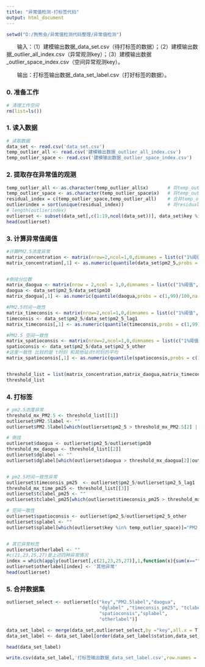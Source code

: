 ```yaml
---
title: "异常值检测-打标签代码"
output: html_document
---
```


```r
setwd("D:/狗熊会/异常值检测代码整理/异常值检测")
```

&emsp;&emsp;输入：（1）建模输出数据_data_set.csv（待打标签的数据）；（2）建模输出数据_outlier_all_index.csv（异常观测key）；（3）建模输出数据_outlier_space_index.csv（空间异常观测key）。

&emsp;&emsp;输出：打标签输出数据_data_set_label.csv（打好标签的数据）。


### 0. 准备工作
```r
# 清理工作空间
rm(list=ls())
```

### 1. 读入数据
```r
# 读取数据
data_set <- read.csv('data_set.csv')
temp_outlier_all <- read.csv('建模输出数据_outlier_all_index.csv')
temp_outlier_space <- read.csv('建模输出数据_outlier_space_index.csv')
```

### 2. 提取存在异常值的观测 
```r
temp_outlier_all <- as.character(temp_outlier_all$x)       # 将temp_outlier_all$x由"factor"类型转为"character"类型
temp_outlier_space <- as.character(temp_outlier_space$x)   # 将temp_outlier_space$x由"factor"类型转为"character"类型
residual_index = c(temp_outlier_space,temp_outlier_all)    # 合并temp_outlier_space和temp_outlier_all
outlierindex = sort(unique(residual_index))                # 将residual_index去重排序，得到outlierindex，即观测是异常值的index
# length(outlierindex)                                      
outlierset <- subset(data_set[,c(1:19,ncol(data_set))], data_set$key %in% outlierindex) # 提取data_set中key在outlierindex中的行，1到19列和最后一列
head(outlierset)
```

### 3. 计算异常值阈值
```r
#计算PM2.5浓度异常
matrix_concentration <- matrix(nrow=2,ncol=1,0,dimnames = list(c("1%阈值","99%阈值"),"数值"))   # 构建一个2*1全0的matrix：行名是"1%阈值","99%阈值"；列名是"数值"
matrix_concentration[,1] <- as.numeric(quantile(data_set$pm2_5,probs = c(1,99)/100,na.rm = T))  # 计算data_set$pm2_5的1%和99%分位数，并填入matrix中


#倒挂分位数
matrix_daogua <- matrix(nrow = 2,ncol = 1,0,dimnames = list(c("1%阈值","99%阈值"),"数值"))      # 构建一个2*1全0的matrix：行名是"1%阈值","99%阈值"；列名是"数值"
daogua <- data_set$pm2_5/data_set$pm10                                                          # 计算data_set$pm2_5/data_set$pm10，得到daogua
matrix_daogua[,1] <- as.numeric(quantile(daogua,probs = c(1,99)/100,na.rm = T))                 # 计算daogua的1%和99%分位数，并填入matrix中

#PM2.5时间一致性
matrix_timeconsis <- matrix(nrow=2,ncol=1,0,dimnames = list(c("1%阈值","99%阈值"),"数值"))      # 构建一个2*1全0的matrix：行名是"1%阈值","99%阈值"；列名是"数值"
timeconsis <- data_set$pm2_5/data_set$pm2_5_lag1                                                # 计算data_set$pm2_5/data_set$pm2_5_lag1，得到timeconsis
matrix_timeconsis[,1] <- as.numeric(quantile(timeconsis,probs = c(1,99)/100,na.rm = T))         # 计算timeconsis的1%和99%分位数，并填入matrix中

#PM2.5 空间一致性
matrix_spatioconsis <- matrix(nrow=2,ncol=1,0,dimnames = list(c("1%阈值","99%阈值"),"数值"))    # 构建一个2*1全0的matrix：行名是"1%阈值","99%阈值"；列名是"数值"
spatioconsis <- data_set$pm2_5/data_set$pm2_5_other                                             # 计算data_set$pm2_5/data_set$pm2_5_other，得到spatioconsis
#这里一致性 比较的是 t时刻 和其他站点t时刻的平均
matrix_spatioconsis[,1] <- as.numeric(quantile(spatioconsis,probs = c(1,99)/100,na.rm = T))     # 计算spatioconsis的1%和99%分位数，并填入matrix中


threshold_list = list(matrix_concentration,matrix_daogua,matrix_timeconsis,matrix_spatioconsis) # 汇总所有threshold
threshold_list
```

### 4. 打标签
```r
# pm2.5浓度异常
threshold_mx_PM2.5 <- threshold_list[[1]]                                                                                             # 提取pm2.5浓度异常threshold
outlierset$PM2.5label <- ""                                                                                                           # outlierset新建空列PM2.5label
outlierset$PM2.5label[which(outlierset$pm2_5 > threshold_mx_PM2.5[2] | outlierset$pm2_5  < threshold_mx_PM2.5[1])] <- "PM2.5异常"     # 若outlierset$pm2_5的值大于99%阈值或小于1%阈值，则PM2.5label设为"PM2.5异常"

# 倒挂
outlierset$daogua <- outlierset$pm2_5/outlierset$pm10                                                                             # outlierset新建一列daogua，值为outlierset$pm2_5/outlierset$pm10
threshold_mx_daogua <- threshold_list[[2]]                                                                                        # 提取倒挂threshold
outlierset$dglabel <- ""                                                                                                          # outlierset新建空列dglabel
outlierset$dglabel[which(outlierset$daogua > threshold_mx_daogua[2]|outlierset$daogua < threshold_mx_daogua[1])] <- "倒挂异常"    # 若outlierset$daogua的值大于99%阈值或小于1%阈值，则dglabel设为"倒挂异常"


# pm2.5时间一致性异常
outlierset$timeconsis_pm25  <- outlierset$pm2_5/outlierset$pm2_5_lag1                                                                                                      # outlierset新建一列timeconsis_pm25，值为outlierset$pm2_5/outlierset$pm2_5_lag1
threshold_mx_time_pm25 <- threshold_list[[3]]                                                                                                                              # 提取pm2.5时间一致性异常threshold
outlierset$tclabel_pm25 <- ""                                                                                                                                              # outlierset新建空列tclabel_pm25
outlierset$tclabel_pm25[which(outlierset$timeconsis_pm25 > threshold_mx_time_pm25[2] | outlierset$timeconsis_pm25 < threshold_mx_time_pm25[1])] <- "PM2.5时间一致性异常"   # 若outlierset$timeconsis_pm25的值大于99%阈值或小于1%阈值，则tclabel_pm25设为"PM2.5时间一致性异常"

# 空间一致性 
outlierset$spatioconsis <- outlierset$pm2_5/outlierset$pm2_5_other                         # outlierset新建一列spatioconsis，值为outlierset$pm2_5/outlierset$pm2_5_other
outlierset$splabel <- ""                                                                   # outlierset新建空列splabel
outlierset$splabel[which(outlierset$key %in% temp_outlier_space)]="PM2.5空间一致性异常"    # 若outlierset$key在temp_outlier_space中，则splabel设为"PM2.5空间一致性异常"


# 其它异常标签
outlierset$otherlabel <- ""                                                      # outlierset新建空列otherlabel
#c(21,23,25,27)是上述四种异常情况
index = which(apply(outlierset[,c(21,23,25,27)],1,function(x){sum(x=="")})==4)   # 提取都不属于上述四种异常值情况的index
outlierset$otherlabel[index] <- '其他异常'                                       # 将index对应的otherlabel设为'其他异常'
head(outlierset)
```

### 5. 合并数据集
```r
outlierset_select <- outlierset[c("key","PM2.5label","daogua",         
                                  "dglabel" ,"timeconsis_pm25", "tclabel_pm25",
                                  "spatioconsis","splabel", 
                                  "otherlabel")]                                  # 提取outlierset中的"key","PM2.5label","daogua","dglabel" ,"timeconsis_pm25", "tclabel_pm25","spatioconsis","splabel","otherlabel"，赋值给outlierset_select

data_set_label <- merge(data_set,outlierset_select,by ="key",all.x = T)                               # 通过"key"合并data_set和outlierset_select，得到data_set_label
data_set_label <- data_set_label[order(data_set_label$station,data_set_label$time,decreasing = F),]   # data_set_label根据data_set_label$station和data_set_label$time升序排列

head(data_set_label)                                                                                  # 展示data_set_label前6行

write.csv(data_set_label,'打标签输出数据_data_set_label.csv',row.names = FALSE)                       # 保存data_set_label
```

